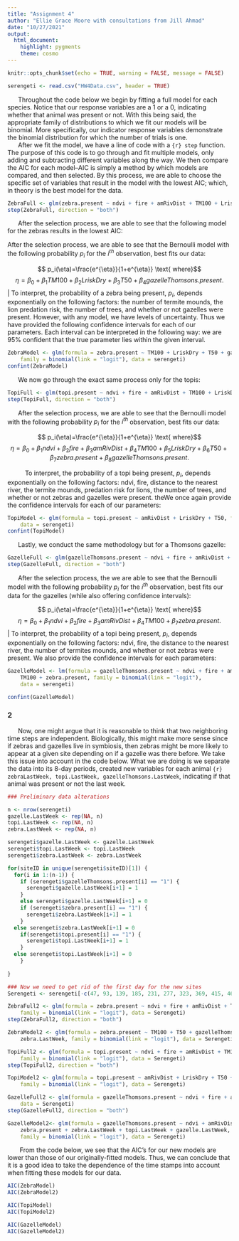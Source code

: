 ```yaml
---
title: "Assignment 4"
author: "Ellie Grace Moore with consultations from Jill Ahmad"
date: "10/27/2021"
output: 
  html_document: 
    highlight: pygments
    theme: cosmo
---
```


```r
knitr::opts_chunk$set(echo = TRUE, warning = FALSE, message = FALSE)
```

```r
serengeti <- read.csv("HW4Data.csv", header = TRUE)
```

|       Throughout the code below we begin by fitting a full model for each species. Notice that our response variables are a 1 or a 0, indicating whether that animal was present or not. With this being said, the appropriate family of distributions to which we fit our models will be binomial. More specifically, our indicator response variables demonstrate the binomial distribution for which the number of trials is one.

|       After we fit the model, we have a line of code with a ```{r} step``` function. The purpose of this code is to go through and fit multiple models, only adding and subtracting different variables along the way. We then compare the AIC for each model--AIC is simply a method by which models are compared, and then selected. By this process, we are able to choose the specific set of variables that result in the model with the lowest AIC; which, in theory is the best model for the data. 

```r
ZebraFull <- glm(zebra.present ~ ndvi + fire + amRivDist + TM100 + LriskDry + T50 + topi.present + gazelleThomsons.present, data = serengeti, family = binomial(link="logit"))
step(ZebraFull, direction = "both")
```



|       After the selection process, we are able to see that the following model for the zebras results in the lowest AIC:
After the selection process, we are able to see that the Bernoulli model with the following probability $p_i$ for the $i^{th}$ observation, best fits our data:

$$ p_i(\eta)=\frac{e^{\eta}}{1+e^{\eta}} \text{ where}$$
$$ \eta = \beta_0 + \beta_1TM100 + \beta_2 LriskDry + \beta_3T50 + \beta_4gazelleThomsons.present.$$
|       To interpret, the probability of a zebra being present, $p_i$, depends exponentially on the following factors: the number of termite mounds, the lion predation risk, the number of trees, and whether or not gazelles were present. However, with any model, we have levels of uncertainty. Thus we have provided the following confidence intervals for each of our parameters. Each interval can be interpreted in the following way: we are 95% confident that the true parameter lies within the given interval. 



```r
ZebraModel <- glm(formula = zebra.present ~ TM100 + LriskDry + T50 + gazelleThomsons.present, 
    family = binomial(link = "logit"), data = serengeti)
confint(ZebraModel)
```

|       We now go through the exact same process only for the topis:

```r
TopiFull <- glm(topi.present ~ ndvi + fire + amRivDist + TM100 + LriskDry + T50 + zebra.present + gazelleThomsons.present, data = serengeti, family = binomial(link="logit"))
step(TopiFull, direction = "both")
```

|       After the selection process, we are able to see that the Bernoulli model with the following probability $p_i$ for the $i^{th}$ observation, best fits our data:

$$ p_i(\eta)=\frac{e^{\eta}}{1+e^{\eta}} \text{ where}$$
$$ \eta = \beta_0 + \beta_1ndvi + \beta_2 fire + \beta_3 amRivDist + \beta_4 TM100 + \beta_5LriskDry + \beta_6T50 + \beta_7zebra.present + \beta_8gazelleThomsons.present.$$

|           To interpret, the probability of a topi being present, $p_i$, depends exponentially on the following factors: ndvi, fire, distance to the nearest river, the termite mounds, predation risk for lions, the number of trees, and whether or not zebras and gazelles were present. theWe once again provide the confidence intervals for each of our parameters:

```r

TopiModel <- glm(formula = topi.present ~ amRivDist + LriskDry + T50, family = binomial(link = "logit"), 
    data = serengeti)
confint(TopiModel)
```

|       Lastly, we conduct the same methodology but for a Thomsons gazelle:


```r
GazelleFull <- glm(gazelleThomsons.present ~ ndvi + fire + amRivDist + TM100 + LriskDry + T50 + zebra.present + topi.present, data = serengeti, family = binomial(link="logit"))
step(GazelleFull, direction = "both")
```

|       After the selection process, the we are able to see that the Bernoulli model with the following probability $p_i$ for the $i^{th}$ observation, best fits our data for the gazelles (while also offering confidence intervals):

$$ p_i(\eta)=\frac{e^{\eta}}{1+e^{\eta}} \text{ where}$$
$$ \eta = \beta_0 + \beta_1ndvi + \beta_2 fire + \beta_3 amRivDist + \beta_4 TM100 + \beta_7zebra.present.$$
|       To interpret, the probability of a topi being present, $p_i$, depends exponentially on the following factors: ndvi, fire, the distance to the nearest river, the number of termites mounds, and whether or not zebras were present. We also provide the confidence intervals for each parameters:

```r
GazelleModel <- lm(formula = gazelleThomsons.present ~ ndvi + fire + amRivDist + 
    TM100 + zebra.present, family = binomial(link = "logit"), 
    data = serengeti)

confint(GazelleModel)
```


### 2

|       Now, one might argue that it is reasonable to think that two neighboring time steps are \textit{not} independent. Biologically, this might make more sense since if zebras and gazelles live in symbiosis, then zebras might be more likely to appear at a given site depending on if a gazelle was there before. We take this issue into account in the code below. What we are doing is we separate the data into its 8-day periods, created new variables for each animal `{r} zebraLastWeek, topi.LastWeek, gazelleThomsons.LastWeek`, indicating if that animal was present or not the last week. 

```r
### Preliminary data alterations

n <- nrow(serengeti)
gazelle.LastWeek <- rep(NA, n)
topi.LastWeek <- rep(NA, n)
zebra.LastWeek <- rep(NA, n)

serengeti$gazelle.LastWeek <- gazelle.LastWeek
serengeti$topi.LastWeek <- topi.LastWeek
serengeti$zebra.LastWeek <- zebra.LastWeek

```

```r
for(siteID in unique(serengeti$siteID)[1]) {
  for(i in 1:(n-1)) {
    if (serengeti$gazelleThomsons.present[i] == "1") {
      serengeti$gazelle.LastWeek[i+1] = 1
    }
    else serengeti$gazelle.LastWeek[i+1] = 0
    if (serengeti$zebra.present[i] == "1") {
      serengeti$zebra.LastWeek[i+1] = 1
    }
  else serengeti$zebra.LastWeek[i+1] = 0
    if(serengeti$topi.present[i] == "1") {
      serengeti$topi.LastWeek[i+1] = 1
    }
  else serengeti$topi.LastWeek[i+1] = 0
    }
  
}

### Now we need to get rid of the first day for the new sites
Serengeti <- serengeti[-c(47, 93, 139, 185, 231, 277, 323, 369, 415, 461, 507, 553, 599, 645, 691, 737, 783, 829, 875, 921)]
```

```r
ZebraFull2 <- glm(formula = zebra.present ~ ndvi + fire + amRivDist + TM100 + LriskDry + T50 + topi.present + gazelleThomsons.present + zebra.LastWeek +topi.LastWeek+gazelle.LastWeek, 
    family = binomial(link = "logit"), data = Serengeti)
step(ZebraFull2, direction = "both")

ZebraModel2 <- glm(formula = zebra.present ~ TM100 + T50 + gazelleThomsons.present + 
    zebra.LastWeek, family = binomial(link = "logit"), data = Serengeti)
```

``` r
TopiFull2 <- glm(formula = topi.present ~ ndvi + fire + amRivDist + TM100 + LriskDry + T50 + zebra.present + gazelleThomsons.present + zebra.LastWeek +topi.LastWeek+gazelle.LastWeek, 
    family = binomial(link = "logit"), data = Serengeti)
step(TopiFull2, direction = "both")

TopiModel2 <- glm(formula = topi.present ~ amRivDist + LriskDry + T50 + topi.LastWeek, 
    family = binomial(link = "logit"), data = Serengeti)
```

``` r
GazelleFull2 <- glm(formula = gazelleThomsons.present ~ ndvi + fire + amRivDist + TM100 + LriskDry + T50 + topi.present + zebra.present + zebra.LastWeek +topi.LastWeek+gazelle.LastWeek, family = binomial(link = "logit"), 
    data = Serengeti)
step(GazelleFull2, direction = "both")

GazelleModel2<- glm(formula = gazelleThomsons.present ~ ndvi + amRivDist + TM100 + 
    zebra.present + zebra.LastWeek + topi.LastWeek + gazelle.LastWeek, 
    family = binomial(link = "logit"), data = Serengeti)

```

|        From the code below, we see that the AIC's for our new models are lower than those of our originally-fitted models. Thus, we can conclude that it is a good idea to take the dependence of the time stamps into account when fitting these models for our data.

```r

AIC(ZebraModel)
AIC(ZebraModel2)

AIC(TopiModel)
AIC(TopiModel2)

AIC(GazelleModel)
AIC(GazelleModel2)
```

